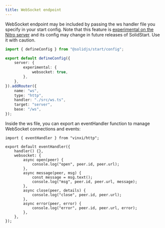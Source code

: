 ```yaml
---
title: WebSocket endpoint
---
```


WebSocket endpoint may be included by passing the ws handler file you specify in your start config. Note that this feature is [experimental on the Nitro server](https://nitro.build/guide/websocket#opt-in-to-the-experimental-feature) and its config may change in future releases of SolidStart. Use it with caution.

```ts title="./app.config.ts"
import { defineConfig } from "@solidjs/start/config";

export default defineConfig({
	server: {
		experimental: {
			websocket: true,
		},
	},
}).addRouter({
	name: "ws",
	type: "http",
	handler: "./src/ws.ts",
	target: "server",
	base: "/ws",
});
```

Inside the ws file, you can export an eventHandler function to manage WebSocket connections and events:

```tsx title="./src/ws.ts"
import { eventHandler } from "vinxi/http";

export default eventHandler({
	handler() {},
	websocket: {
		async open(peer) {
			console.log("open", peer.id, peer.url);
		},
		async message(peer, msg) {
			const message = msg.text();
			console.log("msg", peer.id, peer.url, message);
		},
		async close(peer, details) {
			console.log("close", peer.id, peer.url);
		},
		async error(peer, error) {
			console.log("error", peer.id, peer.url, error);
		},
	},
});
```

